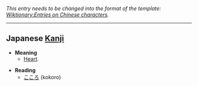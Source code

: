 ''This entry needs to be changed into the format of the template: [[Wiktionary:Entries on Chinese characters]].''

----

==Japanese [[Kanji]]==

*'''Meaning'''
**[[Heart]].

*'''Reading'''
**[[こころ]] (kokoro)